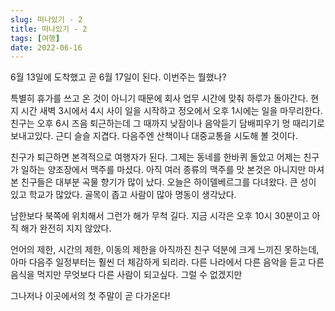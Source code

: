 ```yaml
---
slug: 떠나있기 - 2
title: 떠나있기 - 2
tags: [여행]
date: 2022-06-16
---
```


6월 13일에 도착했고 곧 6월 17일이 된다. 이번주는 뭘했나?

특별히 휴가를 쓰고 온 것이 아니기 때문에 회사 업무 시간에 맞춰 하루가 돌아간다.
현지 시간 새벽 3시에서 4시 사이 일을 시작하고 정오에서 오후 1시에는 일을 마무리한다.
친구는 오후 6시 즈음 퇴근하는데 그 때까지 낮잠이나 음악듣기 담배피우기 멍 때리기로 보내고있다. 근디 슬슬 지겹다.
다음주엔 산책이나 대중교통을 시도해 볼 것이다.

친구가 퇴근하면 본격적으로 여행자가 된다. 그제는 동네를 한바퀴 돌았고 어제는 친구가 일하는 양조장에서 맥주를 마셨다.
아직 여러 종류의 맥주를 맛 본것은 아니지만 마셔본 친구들은 대부분 곡물 향기가 많이 났다.
오늘은 하이델베르그를 다녀왔다. 큰 성이 있고 학교가 많았다. 골목이 좁고 사람이 많아 명동이 생각났다.

남한보다 북쪽에 위치해서 그런가 해가 무척 길다. 지금 시각은 오후 10시 30분이고 아직 해가 완전히 지지 않았다.

언어의 제한, 시간의 제한, 이동의 제한을 아직까진 친구 덕분에 크게 느끼진 못하는데, 아마 다음주 일정부터는 훨씬 더 체감하게 되리라.
다른 나라에서 다른 음악을 듣고 다른 음식을 먹지만 무엇보다 다른 사람이 되고싶다. 그럴 수 없겠지만

그나저나 이곳에서의 첫 주말이 곧 다가온다!
